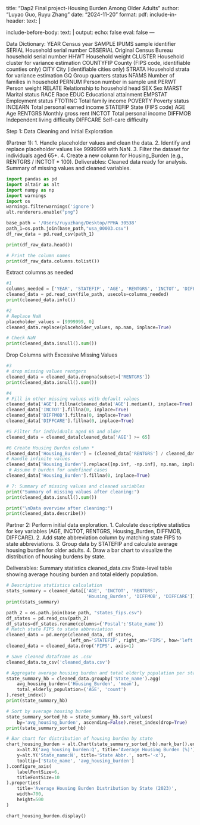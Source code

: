 title: "Dap2 Final project-Housing Burden Among Older Adults"
author: "Luyao Guo, Ruyu Zhang"
date: "2024-11-20"
format: 
  pdf:
    include-in-header: 
       text: |
         \usepackage{fvextra}
         \DefineVerbatimEnvironment{Highlighting}{Verbatim}{breaklines,commandchars=\\\{\}}
include-before-body:
  text: |
    \RecustomVerbatimEnvironment{verbatim}{Verbatim}{
      showspaces = false,
      showtabs = false,
      breaksymbolleft={},
      breaklines
    }
output:
  echo: false
  eval: false
---

Data Dictionary:
YEAR  Census year 
SAMPLE	IPUMS sample identifier
SERIAL	Household serial number 
CBSERIAL	Original Census Bureau household serial number
HHWT	Household weight
CLUSTER	Household cluster for variance estimation
COUNTYFIP	County (FIPS code, identifiable counties only)
CITY	City (identifiable cities only)
STRATA	Household strata for variance estimation
GQ	Group quarters status
NFAMS	Number of families in household
PERNUM	Person number in sample unit 
PERWT	  Person weight
RELATE	Relationship to household head
SEX	  Sex
MARST	Marital status
RACE	Race
EDUC	Educational attainment
EMPSTAT	Employment status
FTOTINC	Total family income
POVERTY	Poverty status
INCEARN	Total personal earned income
STATEFIP	State (FIPS code)
AGE	    Age
RENTGRS	Monthly gross rent
INCTOT	Total personal income
DIFFMOB	Independent living difficulty
DIFFCARE	Self-care difficulty

Step 1: Data Cleaning and Initial Exploration

(Partner 1): 
1. Handle placeholder values and clean the data.
2. Identify and replace placeholder values like 9999999 with NaN.
3. Filter the dataset for individuals aged 65+.
4. Create a new column for Housing_Burden (e.g., RENTGRS / INCTOT * 100).
Deliverables:
Cleaned data ready for analysis.
Summary of missing values and cleaned variables.

```python
import pandas as pd
import altair as alt
import numpy as np
import warnings
import os
warnings.filterwarnings('ignore')
alt.renderers.enable("png")

```

```python
base_path = '/Users/ruyuzhang/Desktop/PPHA 30538'
path_1=os.path.join(base_path,"usa_00003.csv")
df_raw_data = pd.read_csv(path_1)
```

```python
print(df_raw_data.head())

# Print the column names
print(df_raw_data.columns.tolist())
```

Extract columns as needed

```python
#1
columns_needed = ['YEAR', 'STATEFIP', 'AGE', 'RENTGRS', 'INCTOT', 'DIFFMOB', 'DIFFCARE']
cleaned_data = pd.read_csv(file_path, usecols=columns_needed)
print(cleaned_data.info())
```

```python
#2
# Replace NaN
placeholder_values = [9999999, 0]
cleaned_data.replace(placeholder_values, np.nan, inplace=True)

# Check NaN
print(cleaned_data.isnull().sum())

```


 Drop Columns with Excessive Missing Values

```python
#3
# drop missing values rentgers
cleaned_data = cleaned_data.dropna(subset=['RENTGRS'])
print(cleaned_data.isnull().sum())

#4
# Fill in other missing values with default values
cleaned_data['AGE'].fillna(cleaned_data['AGE'].median(), inplace=True)
cleaned_data['INCTOT'].fillna(0, inplace=True)
cleaned_data['DIFFMOB'].fillna(0, inplace=True)
cleaned_data['DIFFCARE'].fillna(0, inplace=True)

#5 Filter for individuals aged 65 and older
cleaned_data = cleaned_data[cleaned_data['AGE'] >= 65]

#6 Create Housing Burden column *
cleaned_data['Housing_Burden'] = (cleaned_data['RENTGRS'] / cleaned_data['INCTOT']) * 100
# Handle infinite values
cleaned_data['Housing_Burden'].replace([np.inf, -np.inf], np.nan, inplace=True)  
 # Assume 0 burden for undefined cases
cleaned_data['Housing_Burden'].fillna(0, inplace=True) 

# 7: Summary of missing values and cleaned variables
print("Summary of missing values after cleaning:")
print(cleaned_data.isnull().sum())

print("\nData overview after cleaning:")
print(cleaned_data.describe())

```

Partner 2: Perform initial data exploration.
1. Calculate descriptive statistics for key variables (AGE, INCTOT, RENTGRS, Housing_Burden, DIFFMOB, DIFFCARE).
2. Add state abbreviation column by matching state FIPS to state abbreviations.
3. Group data by STATEFIP and calculate average housing burden for older adults.
4. Draw a bar chart to visualize the distribution of housing burdens by state.

Deliverables:
Summary statistics 
cleaned_data.csv
State-level table showing average housing burden and total elderly population.

```python
# Descriptive statistics calculation
stats_summary = cleaned_data[['AGE', 'INCTOT', 'RENTGRS',
                              'Housing_Burden', 'DIFFMOB', 'DIFFCARE']].describe().round(2)
print(stats_summary)
```

```python
path_2 = os.path.join(base_path, "states_fips.csv")
df_states = pd.read_csv(path_2)
df_states=df_states.rename(columns={'Postal':'State_name'})
# Match state FIPS to state abbreviation
cleaned_data = pd.merge(cleaned_data, df_states,
                        left_on='STATEFIP', right_on='FIPS', how='left')
cleaned_data = cleaned_data.drop('FIPS', axis=1)
```

```python
# Save cleaned dataframe as .csv
cleaned_data.to_csv('cleaned_data.csv')

```

```python
# Aggregate average housing burden and total elderly population per state
state_summary_hb = cleaned_data.groupby('State_name').agg(
    avg_housing_burden=('Housing_Burden', 'mean'),
    total_elderly_population=('AGE', 'count')
).reset_index()
print(state_summary_hb)
```

```python
# Sort by average housing burden
state_summary_sorted_hb = state_summary_hb.sort_values(
    by='avg_housing_burden', ascending=False).reset_index(drop=True)
print(state_summary_sorted_hb)

# Bar chart for distribution of housing burden by state
chart_housing_burden = alt.Chart(state_summary_sorted_hb).mark_bar().encode(
    x=alt.X('avg_housing_burden:Q', title='Average Housing Burden (%)'),
    y=alt.Y('State_name:N', title='State Abbr.', sort='-x'),
    tooltip=['State_name', 'avg_housing_burden']
).configure_axis(
    labelFontSize=6,
    titleFontSize=10
).properties(
    title='Average Housing Burden Distribution by State (2023)',
    width=700,
    height=500
)

chart_housing_burden.display()
```

